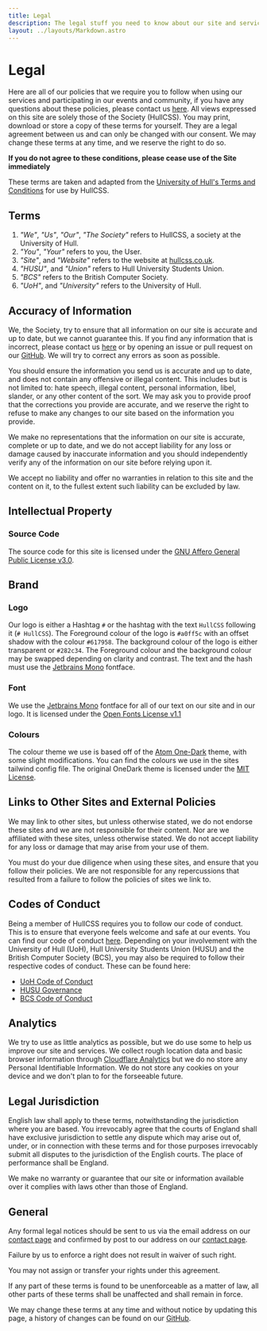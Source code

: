 ```yaml
---
title: Legal
description: The legal stuff you need to know about our site and services. By using our site and services, you agree to these terms.
layout: ../layouts/Markdown.astro
---
```


# Legal

Here are all of our policies that we require you to follow when using our services and participating in our events and community,
if you have any questions about these policies, please contact us [here](/#contact).
All views expressed on this site are solely those of the Society (HullCSS).
You may print, download or store a copy of these terms for yourself. They are a legal agreement between us and can only be changed with our consent.
We may change these terms at any time, and we reserve the right to do so.

**If you do not agree to these conditions, please cease use of the Site immediately**

These terms are taken and adapted from the [University of Hull's Terms and Conditions](https://www.hull.ac.uk/Legal/Terms-and-conditions) for use by HullCSS.

## Terms

1. *"We"*, *"Us"*, *"Our"*, *"The Society"* refers to HullCSS, a society at the University of Hull.
2. *"You"*, *"Your"* refers to you, the User.
3. *"Site"*, and *"Website"* refers to the website at [hullcss.co.uk](https://hullcss.co.uk).
4. *"HUSU"*, and *"Union"* refers to Hull University Students Union.
5. *"BCS"* refers to the British Computer Society.
6. *"UoH"*, and *"University"* refers to the University of Hull.

## Accuracy of Information

We, the Society, try to ensure that all information on our site is accurate and up to date, but we cannot guarantee this.
If you find any information that is incorrect, please contact us [here](/#contact) or by opening an issue or pull request on our [GitHub](/links/github).
We will try to correct any errors as soon as possible.

You should ensure the information you send us is accurate and up to date, and does not contain any offensive or illegal content.
This includes but is not limited to: hate speech, illegal content, personal information, libel, slander, or any other content of the sort.
We may ask you to provide proof that the corrections you provide are accurate, and we reserve the right to refuse to make any changes to our site based on the information you provide.

We make no representations that the information on our site is accurate, complete or up to date, and we do not accept liability for any loss or damage caused by inaccurate information
and you should independently verify any of the information on our site before relying upon it.

We accept no liability and offer no warranties in relation to this site and the content on it, to the fullest extent such liability can be excluded by law.

## Intellectual Property

### Source Code

The source code for this site is licensed under the [GNU Affero General Public License v3.0](https://www.gnu.org/licenses/agpl-3.0.html).

## Brand

### Logo

Our logo is either a Hashtag `#` or the hashtag with the text `HullCSS` following it (`# HullCSS`).
The Foreground colour of the logo is `#a0ff5c` with an offset shadow with the colour `#617958`.
The background colour of the logo is either transparent or `#282c34`.
The Foreground colour and the background colour may be swapped depending on clarity and contrast.
The text and the hash must use the [Jetbrains Mono](https://github.com/JetBrains/JetBrainsMono) fontface.

### Font

We use the [Jetbrains Mono](https://github.com/JetBrains/JetBrainsMono) fontface for all of our text on our site and in our logo.
It is licensed under the [Open Fonts License v1.1](https://github.com/JetBrains/JetBrainsMono/blob/master/OFL.txt)

### Colours

The colour theme we use is based off of the [Atom One-Dark](https://github.com/atom/one-dark-ui) theme, with some slight modifications.
You can find the colours we use in the sites tailwind config file.
The original OneDark theme is licensed under the [MIT License](https://github.com/atom/one-dark-ui/blob/master/LICENSE.md).

## Links to Other Sites and External Policies

We may link to other sites, but unless otherwise stated, we do not endorse these sites and we are not responsible for their content.
Nor are we affiliated with these sites, unless otherwise stated.
We do not accept liability for any loss or damage that may arise from your use of them.

You must do your due diligence when using these sites, and ensure that you follow their policies.
We are not responsible for any repercussions that resulted from a failure to follow the policies of sites we link to.

## Codes of Conduct

Being a member of HullCSS requires you to follow our code of conduct. This is to ensure that everyone feels welcome and safe at our events.
You can find our code of conduct [here](https://github.com/hullcss/conduct).
Depending on your involvement with the University of Hull (UoH), Hull University Students Union (HUSU) and the British Computer Society (BCS), you may also be required to follow their respective codes of conduct.
These can be found here:

- [UoH Code of Conduct](https://www.hull.ac.uk/Choose-Hull/Study-at-Hull/Student-life/Student-Handbook/Code-of-conduct)
- [HUSU Governance](https://hulluniunion.com/governance)
- [BCS Code of Conduct](https://www.bcs.org/membership/become-a-member/bcs-code-of-conduct/)

## Analytics

We try to use as little analytics as possible, but we do use some to help us improve our site and services.
We collect rough location data and basic browser information through [Cloudflare Analytics](https://www.cloudflare.com/web-analytics/) but we do no store any Personal Identifiable Information.
We do not store any cookies on your device and we don't plan to for the forseeable future.

## Legal Jurisdiction

English law shall apply to these terms, notwithstanding the jurisdiction where you are based.
You irrevocably agree that the courts of England shall have exclusive jurisdiction to settle any dispute which may arise out of, under, or in connection with these terms and for those purposes irrevocably submit all disputes to the jurisdiction of the English courts.
The place of performance shall be England.

We make no warranty or guarantee that our site or information available over it complies with laws other than those of England.

## General

Any formal legal notices should be sent to us via the email address on our [contact page](/#contact) and confirmed by post to our address on our [contact page](/#contact).

Failure by us to enforce a right does not result in waiver of such right.

You may not assign or transfer your rights under this agreement.

If any part of these terms is found to be unenforceable as a matter of law, all other parts of these terms shall be unaffected and shall remain in force.

We may change these terms at any time and without notice by updating this page, a history of changes can be found on our [GitHub](/links/github).

